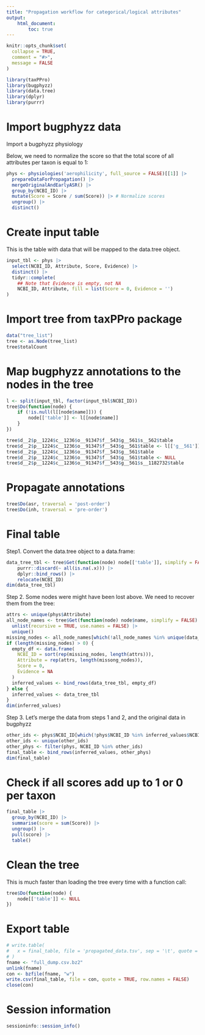 ```yaml
---
title: "Propagation workflow for categorical/logical attributes"
output:
    html_document:
        toc: true
---
```


```r
knitr::opts_chunk$set(
  collapse = TRUE,
  comment = "#>",
  message = FALSE
)
```

```r
library(taxPPro)
library(bugphyzz)
library(data.tree)
library(dplyr)
library(purrr)
```

# Import bugphyzz data

Import a bugphyzz physiology

Below, we need to normalize the score so that the total score of all
attributes per taxon is equal to 1:

```r
phys <- physiologies('aerophilicity', full_source = FALSE)[[1]] |> 
  prepareDataForPropagation() |> 
  mergeOriginalAndEarlyASR() |> 
  group_by(NCBI_ID) |>
  mutate(Score = Score / sum(Score)) |> # Normalize scores
  ungroup() |> 
  distinct()
```

# Create input table

This is the table with data that will be mapped to the data.tree object.

```r
input_tbl <- phys |>
  select(NCBI_ID, Attribute, Score, Evidence) |>
  distinct() |> 
  tidyr::complete(
    ## Note that Evidence is empty, not NA
    NCBI_ID, Attribute, fill = list(Score = 0, Evidence = '')
)
```

# Import tree from taxPPro package

```r
data("tree_list")
tree <- as.Node(tree_list)
tree$totalCount
```

# Map bugphyzz annotations to the nodes in the tree

```r
l <- split(input_tbl, factor(input_tbl$NCBI_ID))
tree$Do(function(node) {
    if (!is.null(l[[node$name]])) {
        node[['table']] <- l[[node$name]]
    }
})
```

```r
tree$d__2$p__1224$c__1236$o__91347$f__543$g__561$s__562$table
tree$d__2$p__1224$c__1236$o__91347$f__543$g__561$table <- l[['g__561']]
tree$d__2$p__1224$c__1236$o__91347$f__543$g__561$table
tree$d__2$p__1224$c__1236$o__91347$f__543$g__561$table <- NULL
tree$d__2$p__1224$c__1236$o__91347$f__543$g__561$s__1182732$table
```

# Propagate annotations

```r
tree$Do(asr, traversal = 'post-order')
tree$Do(inh, traversal = 'pre-order')
```

# Final table

Step1. Convert the data.tree object to a data.frame:

```r
data_tree_tbl <- tree$Get(function(node) node[['table']], simplify = FALSE) |> 
    purrr::discard(~ all(is.na(.x))) |>
    dplyr::bind_rows() |> 
    relocate(NCBI_ID) 
dim(data_tree_tbl)
```

Step 2. Some nodes were might have been lost above. We need to recover them from the
tree:

```r
attrs <- unique(phys$Attribute)
all_node_names <- tree$Get(function(node) node$name, simplify = FALSE) |> 
  unlist(recursive = TRUE, use.names = FALSE) |> 
  unique()
missing_nodes <- all_node_names[which(!all_node_names %in% unique(data_tree_tbl$NCBI_ID))]
if (length(missing_nodes) > 0) {
  empty_df <- data.frame(
    NCBI_ID = sort(rep(missing_nodes, length(attrs))), 
    Attribute = rep(attrs, length(missong_nodes)), 
    Score = 0,
    Evidence = NA
  )
  inferred_values <- bind_rows(data_tree_tbl, empty_df)
} else {
  inferred_values <- data_tree_tbl  
}
dim(inferred_values)
```

Step 3. Let's merge the data from steps 1 and 2, and the original data in 
bugphyzz

```r
other_ids <- phys$NCBI_ID[which(!phys$NCBI_ID %in% inferred_values$NCBI_ID)]
other_ids <- unique(other_ids)
other_phys <- filter(phys, NCBI_ID %in% other_ids)
final_table <- bind_rows(inferred_values, other_phys)
dim(final_table)
```

# Check if all scores add up to 1 or 0 per taxon

```r
final_table |> 
  group_by(NCBI_ID) |> 
  summarise(score = sum(Score)) |> 
  ungroup() |> 
  pull(score) |> 
  table()
```


# Clean the tree

This is much faster than loading the tree every time with a function call:

```r
tree$Do(function(node) {
    node[['table']] <- NULL
})
```

# Export table

```r
# write.table(
#   x = final_table, file = 'propagated_data.tsv', sep = '\t', quote = TRUE
# )
fname <- "full_dump.csv.bz2"
unlink(fname)
con <- bzfile(fname, "w")
write.csv(final_table, file = con, quote = TRUE, row.names = FALSE)
close(con)
```

# Session information

```r
sessioninfo::session_info()
```

